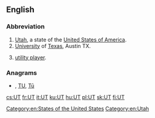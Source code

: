 {{also|ut}}
==English==

===Abbreviation===
{{rfc-header|Abbreviation}}
{{head|en|abbreviation}}

# [[Utah]], a state of the [[United States of America]].
# [[university|University]] of [[Texas]], Austin TX.
# {{lb|en|fantasy sports}} [[utility player]].

===Anagrams===
* {{l|en|Tu}} , [[TU#English|TU]], [[Tū#English|Tū]]

[[Category:en:States of the United States]]
[[Category:en:Utah]]

[[cs:UT]]
[[fr:UT]]
[[it:UT]]
[[ku:UT]]
[[hu:UT]]
[[pl:UT]]
[[sk:UT]]
[[fi:UT]]